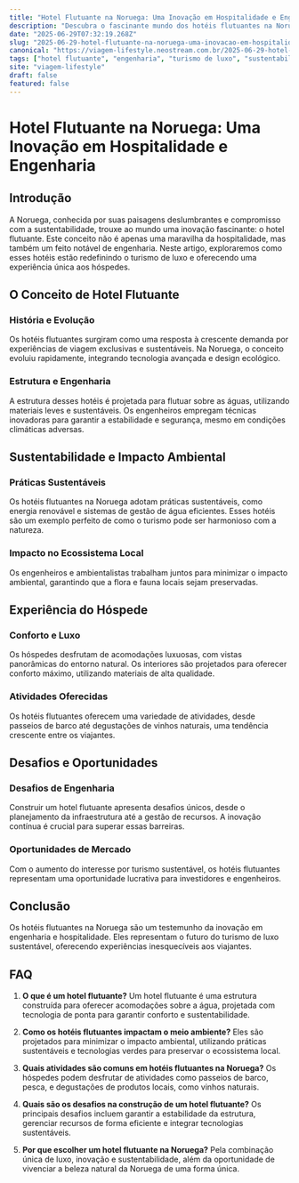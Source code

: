 ```yaml
---
title: "Hotel Flutuante na Noruega: Uma Inovação em Hospitalidade e Engenharia"
description: "Descubra o fascinante mundo dos hotéis flutuantes na Noruega, uma fusão de inovação em engenharia e hospitalidade de luxo sustentável."
date: "2025-06-29T07:32:19.268Z"
slug: "2025-06-29-hotel-flutuante-na-noruega-uma-inovacao-em-hospitalidade-e-engenharia"
canonical: "https://viagem-lifestyle.neostream.com.br/2025-06-29-hotel-flutuante-na-noruega-uma-inovacao-em-hospitalidade-e-engenharia"
tags: ["hotel flutuante", "engenharia", "turismo de luxo", "sustentabilidade", "Noruega"]
site: "viagem-lifestyle"
draft: false
featured: false
---
```


# Hotel Flutuante na Noruega: Uma Inovação em Hospitalidade e Engenharia

## Introdução

A Noruega, conhecida por suas paisagens deslumbrantes e compromisso com a sustentabilidade, trouxe ao mundo uma inovação fascinante: o hotel flutuante. Este conceito não é apenas uma maravilha da hospitalidade, mas também um feito notável de engenharia. Neste artigo, exploraremos como esses hotéis estão redefinindo o turismo de luxo e oferecendo uma experiência única aos hóspedes.

## O Conceito de Hotel Flutuante

### História e Evolução

Os hotéis flutuantes surgiram como uma resposta à crescente demanda por experiências de viagem exclusivas e sustentáveis. Na Noruega, o conceito evoluiu rapidamente, integrando tecnologia avançada e design ecológico.

### Estrutura e Engenharia

A estrutura desses hotéis é projetada para flutuar sobre as águas, utilizando materiais leves e sustentáveis. Os engenheiros empregam técnicas inovadoras para garantir a estabilidade e segurança, mesmo em condições climáticas adversas.

## Sustentabilidade e Impacto Ambiental

### Práticas Sustentáveis

Os hotéis flutuantes na Noruega adotam práticas sustentáveis, como energia renovável e sistemas de gestão de água eficientes. Esses hotéis são um exemplo perfeito de como o turismo pode ser harmonioso com a natureza.

### Impacto no Ecossistema Local

Os engenheiros e ambientalistas trabalham juntos para minimizar o impacto ambiental, garantindo que a flora e fauna locais sejam preservadas.

## Experiência do Hóspede

### Conforto e Luxo

Os hóspedes desfrutam de acomodações luxuosas, com vistas panorâmicas do entorno natural. Os interiores são projetados para oferecer conforto máximo, utilizando materiais de alta qualidade.

### Atividades Oferecidas

Os hotéis flutuantes oferecem uma variedade de atividades, desde passeios de barco até degustações de vinhos naturais, uma tendência crescente entre os viajantes.

## Desafios e Oportunidades

### Desafios de Engenharia

Construir um hotel flutuante apresenta desafios únicos, desde o planejamento da infraestrutura até a gestão de recursos. A inovação contínua é crucial para superar essas barreiras.

### Oportunidades de Mercado

Com o aumento do interesse por turismo sustentável, os hotéis flutuantes representam uma oportunidade lucrativa para investidores e engenheiros.

## Conclusão

Os hotéis flutuantes na Noruega são um testemunho da inovação em engenharia e hospitalidade. Eles representam o futuro do turismo de luxo sustentável, oferecendo experiências inesquecíveis aos viajantes.

## FAQ

1. **O que é um hotel flutuante?**
   Um hotel flutuante é uma estrutura construída para oferecer acomodações sobre a água, projetada com tecnologia de ponta para garantir conforto e sustentabilidade.

2. **Como os hotéis flutuantes impactam o meio ambiente?**
   Eles são projetados para minimizar o impacto ambiental, utilizando práticas sustentáveis e tecnologias verdes para preservar o ecossistema local.

3. **Quais atividades são comuns em hotéis flutuantes na Noruega?**
   Os hóspedes podem desfrutar de atividades como passeios de barco, pesca, e degustações de produtos locais, como vinhos naturais.

4. **Quais são os desafios na construção de um hotel flutuante?**
   Os principais desafios incluem garantir a estabilidade da estrutura, gerenciar recursos de forma eficiente e integrar tecnologias sustentáveis.

5. **Por que escolher um hotel flutuante na Noruega?**
   Pela combinação única de luxo, inovação e sustentabilidade, além da oportunidade de vivenciar a beleza natural da Noruega de uma forma única.